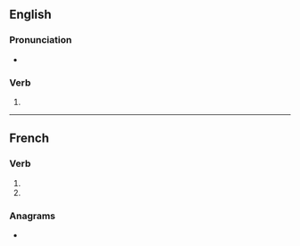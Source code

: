 {{also|arrangés}}
==English==

===Pronunciation===
* {{IPA|en|/əˈɹeɪndʒɪz/}}

===Verb===
{{head|en|verb form}}

# {{en-third-person singular of|arrange}}

----

==French==

===Verb===
{{head|fr|verb form}}

# {{inflection of|fr|arranger||2|s|pres|indc}}
# {{inflection of|fr|arranger||2|s|pres|subj}}

===Anagrams===
* {{l|fr|rangeras}}